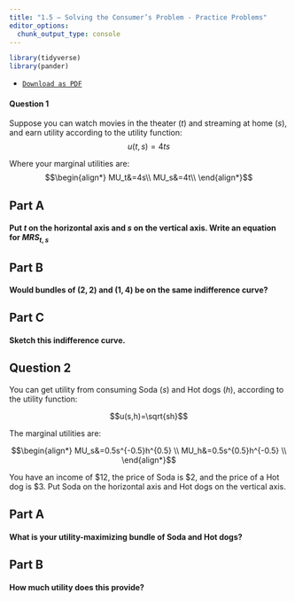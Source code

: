 ```yaml
---
title: "1.5 — Solving the Consumer’s Problem - Practice Problems"
editor_options: 
  chunk_output_type: console
---
```


```r
library(tidyverse)
library(pander)
```

- [<i class="fas fa-file-pdf"></i> `Download as PDF`](/practice/1.5-practice.pdf)
<!--- [<i class="fas fa-file-pdf"></i> `Answer Key`](/practice/06-practice-answers.pdf) -->


#### Question 1
Suppose you can watch movies in the theater ($t$) and streaming at home ($s$), and earn utility according to the utility function: 
$$u(t,s)=4ts$$

Where your marginal utilities are: 
$$\begin{align*}
MU_t&=4s\\
MU_s&=4t\\ \end{align*}$$

## Part A 
#### Put $t$ on the horizontal axis and $s$ on the vertical axis. Write an equation for $MRS_{t,s}$ 

## Part B 
#### Would bundles of $(2,2)$ and $(1,4)$ be on the same indifference curve?

## Part C
#### Sketch this indifference curve. 

## Question 2
You can get utility from consuming Soda $(s)$ and Hot dogs $(h)$, according to the utility function:

$$u(s,h)=\sqrt{sh}$$

The marginal utilities are:

$$\begin{align*}
MU_s&=0.5s^{-0.5}h^{0.5}	\\
MU_h&=0.5s^{0.5}h^{-0.5} \\ \end{align*}$$

You have an income of $12, the price of Soda is $2, and the price of a Hot dog is $3. Put Soda on the horizontal axis and Hot dogs on the vertical axis.

## Part A 
#### What is your utility-maximizing bundle of Soda and Hot dogs?

## Part B
#### How much utility does this provide?
